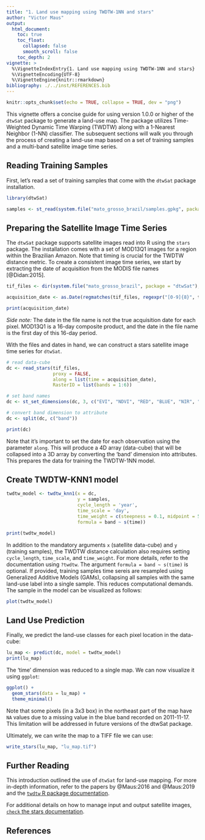 ```yaml
---
title: "1. Land use mapping using TWDTW-1NN and stars"
author: "Victor Maus"
output:
  html_document:
    toc: true
    toc_float:
      collapsed: false
      smooth_scroll: false
    toc_depth: 2
vignette: >
  %\VignetteIndexEntry{1. Land use mapping using TWDTW-1NN and stars}
  %\VignetteEncoding{UTF-8}
  %\VignetteEngine{knitr::rmarkdown}
bibliography: ./../inst/REFERENCES.bib
---
```



```r
knitr::opts_chunk$set(echo = TRUE, collapse = TRUE, dev = "png")
```

This vignette offers a concise guide for using version 1.0.0 or higher of the `dtwSat` package to generate a land-use map.
The package utilizes Time-Weighted Dynamic Time Warping (TWDTW) along with a 1-Nearest Neighbor (1-NN) classifier.
The subsequent sections will walk you through the process of creating a land-use map based on a set of training samples 
and a multi-band satellite image time series.

## Reading Training Samples

First, let's read a set of training samples that come with the `dtwSat` package installation.

```r
library(dtwSat)

samples <- st_read(system.file("mato_grosso_brazil/samples.gpkg", package = "dtwSat"), quiet = TRUE)
```

## Preparing the Satellite Image Time Series

The `dtwSat` package supports satellite images read into R using the `stars` package.
The installation comes with a set of MOD13Q1 images for a region within the Brazilian Amazon.
Note that timing is crucial for the TWDTW distance metric. To create a consistent image time series, 
we start by extracting the date of acquisition from the MODIS file names [@Didan:2015].

```r
tif_files <- dir(system.file("mato_grosso_brazil", package = "dtwSat"), pattern = "\\.tif$", full.names = TRUE)

acquisition_date <- as.Date(regmatches(tif_files, regexpr("[0-9]{8}", tif_files)), format = "%Y%m%d")

print(acquisition_date)
```

*Side note:* The date in the file name is not the true acquisition date for each pixel.
MOD13Q1 is a 16-day composite product, and the date in the file name is the first day of this 16-day period.

With the files and dates in hand, we can construct a stars satellite image time series for `dtwSat`.

```r
# read data-cube
dc <- read_stars(tif_files,
                 proxy = FALSE,
                 along = list(time = acquisition_date),
                 RasterIO = list(bands = 1:6))

# set band names
dc <- st_set_dimensions(dc, 3, c("EVI", "NDVI", "RED", "BLUE", "NIR", "MIR"))

# convert band dimension to attribute
dc <- split(dc, c("band"))

print(dc)
```

Note that it's important to set the date for each observation using the parameter `along`.
This will produce a 4D array (data-cube) that will be collapsed into a 3D array by converting 
the 'band' dimension into attributes. This prepares the data for training the TWDTW-1NN model.

## Create TWDTW-KNN1 model

```r
twdtw_model <- twdtw_knn1(x = dc,
                          y = samples,
                          cycle_length = 'year',
                          time_scale = 'day',
                          time_weight = c(steepness = 0.1, midpoint = 50),
                          formula = band ~ s(time))

print(twdtw_model)
```

In addition to the mandatory arguments `x` (satellite data-cube) and `y` (training samples), 
the TWDTW distance calculation also requires setting `cycle_length`, `time_scale`, and `time_weight`.
For more details, refer to the documentation using `?twdtw`. The argument `formula = band ~ s(time)` is optional.
If provided, training samples time sereis are resampled using Generalized Additive Models (GAMs), 
collapsing all samples with the same land-use label into a single sample. This reduces computational 
demands. The sample in the model can be visualized as follows:

```r
plot(twdtw_model)
```


## Land Use Prediction

Finally, we predict the land-use classes for each pixel location in the data-cube:

```r
lu_map <- predict(dc, model = twdtw_model)
print(lu_map)
```

The 'time' dimension was reduced to a single map. We can now visualize it using `ggplot`:

```r
ggplot() +
  geom_stars(data = lu_map) +
  theme_minimal()
```

Note that some pixels (in a 3x3 box) in the northeast part of the map have `NA` values due 
to a missing value in the blue band recorded on 2011-11-17. This limitation will be addressed 
in future versions of the dtwSat package.

Ultimately, we can write the map to a TIFF file we can use:

```r
write_stars(lu_map, "lu_map.tif")
```

## Further Reading

This introduction outlined the use of `dtwSat` for land-use mapping. 
For more in-depth information, refer to the papers by @Maus:2016 and @Maus:2019 and the 
[`twdtw` R package documentation](https://CRAN.R-project.org/package=twdtw).

For additional details on how to manage input and output satellite images, 
[`check` the stars documentation](https://CRAN.R-project.org/package=stars).

## References
